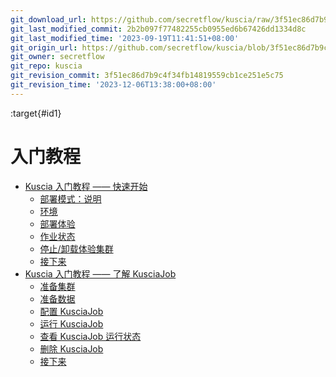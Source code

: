 ```yaml
---
git_download_url: https://github.com/secretflow/kuscia/raw/3f51ec86d7b9c4f34fb14819559cb1ce251e5c75/docs/getting_started/index.rst
git_last_modified_commit: 2b2b097f77482255cb0955ed6b67426dd1334d8c
git_last_modified_time: '2023-09-19T11:41:51+08:00'
git_origin_url: https://github.com/secretflow/kuscia/blob/3f51ec86d7b9c4f34fb14819559cb1ce251e5c75/docs/getting_started/index.rst
git_owner: secretflow
git_repo: kuscia
git_revision_commit: 3f51ec86d7b9c4f34fb14819559cb1ce251e5c75
git_revision_time: '2023-12-06T13:38:00+08:00'
---
```


:target{#id1}

# 入门教程

<TableOfContents>


  - [Kuscia 入门教程 —— 快速开始](quickstart_cn.mdx)
    - [部署模式：说明](quickstart_cn.mdx#id1)
    - [环境](quickstart_cn.mdx#id2)
    - [部署体验](quickstart_cn.mdx#id5)
    - [作业状态](quickstart_cn.mdx#id8)
    - [停止/卸载体验集群](quickstart_cn.mdx#id9)
    - [接下来](quickstart_cn.mdx#id10)
  - [Kuscia 入门教程 —— 了解 KusciaJob](run_secretflow_cn.mdx)
    - [准备集群](run_secretflow_cn.mdx#id1)
    - [准备数据](run_secretflow_cn.mdx#id2)
    - [配置 KusciaJob](run_secretflow_cn.mdx#configure-kuscia-job)
    - [运行 KusciaJob](run_secretflow_cn.mdx#id4)
    - [查看 KusciaJob 运行状态](run_secretflow_cn.mdx#id5)
    - [删除 KusciaJob](run_secretflow_cn.mdx#id8)
    - [接下来](run_secretflow_cn.mdx#id9)
</TableOfContents>
